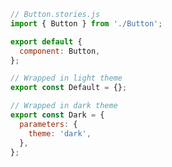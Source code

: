 ```js
// Button.stories.js
import { Button } from './Button';

export default {
  component: Button,
};

// Wrapped in light theme
export const Default = {};

// Wrapped in dark theme
export const Dark = {
  parameters: {
    theme: 'dark',
  },
};
```
